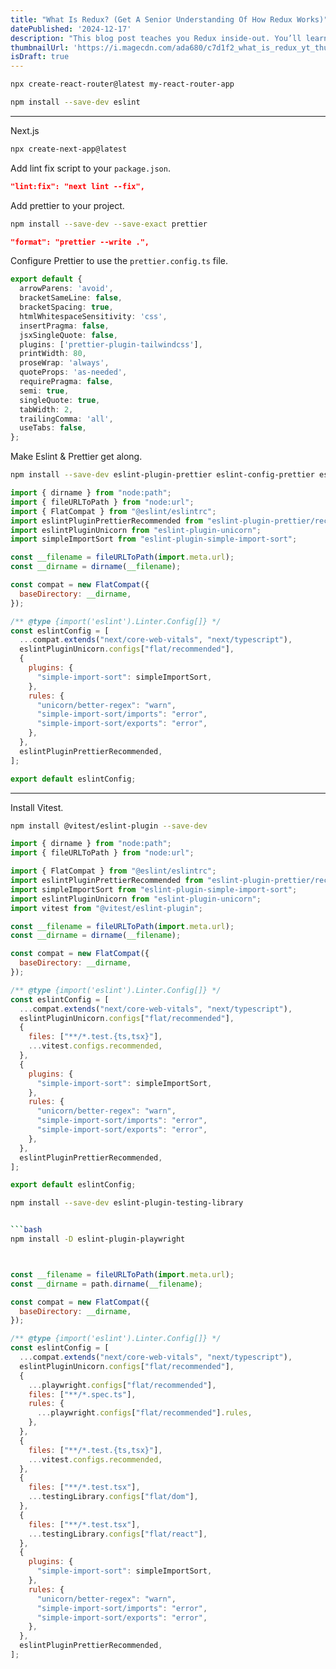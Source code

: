 ```yaml
---
title: "What Is Redux? (Get A Senior Understanding Of How Redux Works)"
datePublished: '2024-12-17'
description: "This blog post teaches you Redux inside-out. You’ll learn Redux from scratch, fill knowledge gaps if you’re already experienced, and discover secret tricks to write clean, scalable code. Create your own middleware and learn advanced selector composition."
thumbnailUrl: 'https://i.magecdn.com/ada680/c7d1f2_what_is_redux_yt_thumbnail_v1?f=webp,q.25,p.f,l.f'
isDraft: true
---
```


```bash
npx create-react-router@latest my-react-router-app
```

```bash
npm install --save-dev eslint
```

---

Next.js

```bash
npx create-next-app@latest
```

Add lint fix script to your `package.json`.

```json
"lint:fix": "next lint --fix",
```

Add prettier to your project.

```bash
npm install --save-dev --save-exact prettier
```

```json
"format": "prettier --write .",
```

Configure Prettier to use the `prettier.config.ts` file.

```ts title="prettier.config.ts"
export default {
  arrowParens: 'avoid',
  bracketSameLine: false,
  bracketSpacing: true,
  htmlWhitespaceSensitivity: 'css',
  insertPragma: false,
  jsxSingleQuote: false,
  plugins: ['prettier-plugin-tailwindcss'],
  printWidth: 80,
  proseWrap: 'always',
  quoteProps: 'as-needed',
  requirePragma: false,
  semi: true,
  singleQuote: true,
  tabWidth: 2,
  trailingComma: 'all',
  useTabs: false,
};
```

Make Eslint & Prettier get along.

```bash
npm install --save-dev eslint-plugin-prettier eslint-config-prettier eslint-plugin-unicorn eslint-plugin-simple-import-sort
```

```js
import { dirname } from "node:path";
import { fileURLToPath } from "node:url";
import { FlatCompat } from "@eslint/eslintrc";
import eslintPluginPrettierRecommended from "eslint-plugin-prettier/recommended";
import eslintPluginUnicorn from "eslint-plugin-unicorn";
import simpleImportSort from "eslint-plugin-simple-import-sort";

const __filename = fileURLToPath(import.meta.url);
const __dirname = dirname(__filename);

const compat = new FlatCompat({
  baseDirectory: __dirname,
});

/** @type {import('eslint').Linter.Config[]} */
const eslintConfig = [
  ...compat.extends("next/core-web-vitals", "next/typescript"),
  eslintPluginUnicorn.configs["flat/recommended"],
  {
    plugins: {
      "simple-import-sort": simpleImportSort,
    },
    rules: {
      "unicorn/better-regex": "warn",
      "simple-import-sort/imports": "error",
      "simple-import-sort/exports": "error",
    },
  },
  eslintPluginPrettierRecommended,
];

export default eslintConfig;
```


---

Install Vitest.


```bash
npm install @vitest/eslint-plugin --save-dev
```

```js
import { dirname } from "node:path";
import { fileURLToPath } from "node:url";

import { FlatCompat } from "@eslint/eslintrc";
import eslintPluginPrettierRecommended from "eslint-plugin-prettier/recommended";
import simpleImportSort from "eslint-plugin-simple-import-sort";
import eslintPluginUnicorn from "eslint-plugin-unicorn";
import vitest from "@vitest/eslint-plugin";

const __filename = fileURLToPath(import.meta.url);
const __dirname = dirname(__filename);

const compat = new FlatCompat({
  baseDirectory: __dirname,
});

/** @type {import('eslint').Linter.Config[]} */
const eslintConfig = [
  ...compat.extends("next/core-web-vitals", "next/typescript"),
  eslintPluginUnicorn.configs["flat/recommended"],
  {
    files: ["**/*.test.{ts,tsx}"],
    ...vitest.configs.recommended,
  },
  {
    plugins: {
      "simple-import-sort": simpleImportSort,
    },
    rules: {
      "unicorn/better-regex": "warn",
      "simple-import-sort/imports": "error",
      "simple-import-sort/exports": "error",
    },
  },
  eslintPluginPrettierRecommended,
];

export default eslintConfig;
```

```bash
npm install --save-dev eslint-plugin-testing-library


```bash
npm install -D eslint-plugin-playwright
```

```js


const __filename = fileURLToPath(import.meta.url);
const __dirname = path.dirname(__filename);

const compat = new FlatCompat({
  baseDirectory: __dirname,
});

/** @type {import('eslint').Linter.Config[]} */
const eslintConfig = [
  ...compat.extends("next/core-web-vitals", "next/typescript"),
  eslintPluginUnicorn.configs["flat/recommended"],
  {
    ...playwright.configs["flat/recommended"],
    files: ["**/*.spec.ts"],
    rules: {
      ...playwright.configs["flat/recommended"].rules,
    },
  },
  {
    files: ["**/*.test.{ts,tsx}"],
    ...vitest.configs.recommended,
  },
  {
    files: ["**/*.test.tsx"],
    ...testingLibrary.configs["flat/dom"],
  },
  {
    files: ["**/*.test.tsx"],
    ...testingLibrary.configs["flat/react"],
  },
  {
    plugins: {
      "simple-import-sort": simpleImportSort,
    },
    rules: {
      "unicorn/better-regex": "warn",
      "simple-import-sort/imports": "error",
      "simple-import-sort/exports": "error",
    },
  },
  eslintPluginPrettierRecommended,
];

```
